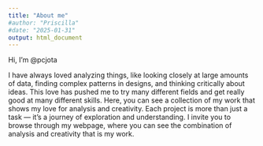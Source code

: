 ```yaml
---
title: "About me"
#author: "Priscilla"
#date: "2025-01-31"
output: html_document
---
```


Hi, I’m @pcjota

I have always loved analyzing things, like looking closely at large amounts of data, finding complex patterns in designs, and thinking critically about ideas.
This love has pushed me to try many different fields and get really good at many different skills. Here, you can see a collection of my work that shows my love for analysis and creativity.
Each project is more than just a task — it's a journey of exploration and understanding.
I invite you to browse through my webpage, where you can see the combination of analysis and creativity that is my work.